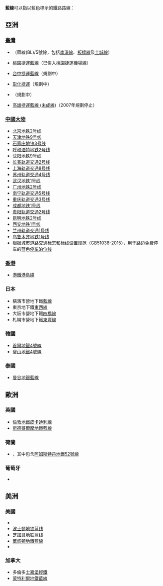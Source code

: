 {{线路名消歧义}}
'''藍線'''可以指以藍色標示的鐵路路線：

== 亞洲 ==
=== [[臺灣|臺灣]] ===
* {{TRTS}}{{板南線}}（藍線(BL)/5號線，包括[[南港線|南港線]]、[[板橋線|板橋線]]及[[土城線|土城線]]）
* {{TMRTS}}[[桃園捷運藍線|桃園捷運藍線]]（已併入[[桃園捷運機場線|桃園捷運機場線]]）
* {{TCRT}}[[台中捷運藍線|台中捷運藍線]]（規劃中）
* [[彰化捷運|彰化捷運]]{{彰化環線}}（規劃中）
* {{TNRT}}{{台南捷運藍線}}（規劃中）
* {{KRT}}[[高雄捷運藍線_(未成線)|高雄捷運藍線 (未成線)]]（2007年規劃停止）

=== [[中國大陸|中國大陸]] ===
* [[北京地铁2号线|北京地铁2号线]]
* [[天津地铁9号线|天津地铁9号线]]
* [[石家庄地铁3号线|石家庄地铁3号线]]
* [[呼和浩特地铁2号线|呼和浩特地铁2号线]]
* [[沈阳地铁9号线|沈阳地铁9号线]]
* [[长春轨道交通2号线|长春轨道交通2号线]]
* [[上海轨道交通8号线|上海轨道交通8号线]]
* [[苏州轨道交通4号线|苏州轨道交通4号线]]
* [[武汉地铁1号线|武汉地铁1号线]]
* [[广州地铁2号线|广州地铁2号线]]
* [[南宁轨道交通5号线|南宁轨道交通5号线]]
* [[重庆轨道交通3号线|重庆轨道交通3号线]]
* [[成都地铁1号线|成都地铁1号线]]
* [[贵阳轨道交通2号线|贵阳轨道交通2号线]]
* [[昆明地铁2号线|昆明地铁2号线]]
* [[西安地铁1号线|西安地铁1号线]]
* [[兰州轨道交通1号线|兰州轨道交通1号线]]
* [[乌鲁木齐地铁1号线|乌鲁木齐地铁1号线]]
* 根据[[城市道路交通标志和标线设置规范|城市道路交通标志和标线设置规范]]（GB51038-2015），用于路边免费停车的蓝色[[停车场|停车泊位线]]

=== [[香港|香港]] ===
* [[港鐵|港鐵]][[港島綫|港島綫]]

=== 日本 ===
* 橫濱市營地下鐵[[藍線_(橫濱市營地下鐵)|藍線]]
* 東京地下鐵[[東西線_(東京地下鐵)|東西線]]
* 大阪市營地下鐵[[四橋線|四橋線]]
* 札幌市營地下鐵[[東豐線|東豐線]]

=== 韓國 ===
* [[首爾地鐵4號線|首爾地鐵4號線]]
* [[釜山地鐵4號線|釜山地鐵4號線]]

=== 泰國 ===
* [[曼谷地鐵藍線|曼谷地鐵藍線]]

== 歐洲 ==

=== 英國 ===
* [[倫敦地鐵皮卡迪利線|倫敦地鐵皮卡迪利線]]
* [[斯德哥爾摩地鐵藍線|斯德哥爾摩地鐵藍線]]

=== 荷蘭 ===
* {{link-nl|阿姆斯特丹地鐵藍線|Geschiedenis van de Noord/Zuidlijn}}，其中包含[[阿姆斯特丹地鐵52號線|阿姆斯特丹地鐵52號線]]

=== 葡萄牙 ===
* {{link-pt|里斯本地铁蓝线|Linha Azul (Metropolitano de Lisboa)}}

== 美洲 ==
=== 美國 ===
* {{link-en|亞特蘭大地鐵藍線|Blue Line (MARTA)}}
* [[波士顿地铁蓝线|波士顿地铁蓝线]]
* [[芝加哥地铁蓝线|芝加哥地铁蓝线]]
* [[華盛頓地鐵藍線|華盛頓地鐵藍線]]
* {{link-en|圣迭戈有轨电车蓝线|Blue Line (San Diego Trolley)}}

=== 加拿大 ===
* 多倫多[[士嘉堡輕鐵|士嘉堡輕鐵]]
* [[蒙特利爾地鐵藍線|蒙特利爾地鐵藍線]]

{{disambig|CAT=二字路线名消歧义}}